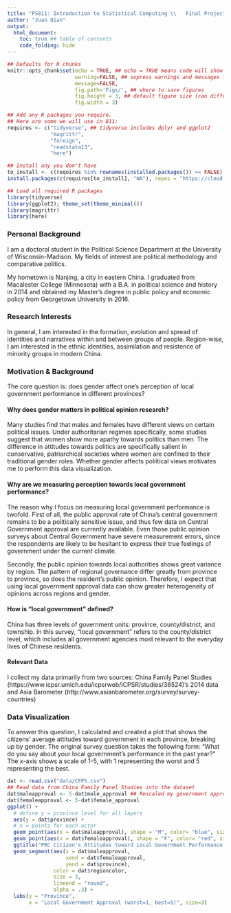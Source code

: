 ```yaml
---
title: "PS811: Introduction to Statistical Computing \\   Final Project Portfolio"
author: "Juan Qian"
output:
  html_document: 
    toc: true ## table of contents
    code_folding: hide
---
```

```r
## Defaults for R chunks
knitr::opts_chunk$set(echo = TRUE, ## echo = TRUE means code will show
                      warning=FALSE, ## supress warnings and messages from R
                      message=FALSE,
                      fig.path='Figs/', ## where to save figures
                      fig.height = 3, ## default figure size (can differ in each chunk)
                      fig.width = 3)

## Add any R packages you require. 
## Here are some we will use in 811:
requires <- c("tidyverse", ## tidyverse includes dplyr and ggplot2
              "magrittr",
              "foreign",
              "readstata13",
              "here")

## Install any you don't have
to_install <- c(requires %in% rownames(installed.packages()) == FALSE)
install.packages(c(requires[to_install], "NA"), repos = "https://cloud.r-project.org/" )

## Load all required R packages
library(tidyverse)
library(ggplot2); theme_set(theme_minimal())
library(magrittr)
library(here)
```
<!-- The above header sets everything up. -->





<!-- Replace the below with bit about you. -->
### Personal Background
I am a doctoral student in the Political Science Department at the University of Wisconsin-Madison. My fields of interest are political methodology and comparative politics.

My hometown is Nanjing, a city in eastern China. I graduated from Macalester College (Minnesota) with a B.A. in political science and history in 2014 and obtained my Master's degree in public policy and economic policy from Georgetown University in 2016.

### Research Interests
In general, I am interested in the formation, evolution and spread of identities and narratives within and between groups of people. Region-wise, I am interested in the ethnic identities, assimilation and resistence of minority groups in modern China.

### Motivation & Background
The core question is: does gender affect one's perception of local government performance in different provinces?


#### Why does gender matters in political opinion research?
Many studies find that males and females have different views on certain political issues. Under authoritarian regimes specifically, some studies suggest that women show more apathy towards politics than men. The difference in attitudes towards politics are specifically salient in conservative, patriarchical societies where women are confined to their traditional gender roles. Whether gender affects poliitical views motivates me to perform this data visualization.


#### Why are we measuring perception towards local government performance?
The reason why I focus on measuring local government performance is twofold. First of all, the public approval rate of China's central government remains to be a politically sensitive issue, and thus few data on Central Government approval are currently available. Even those public opinion surveys about Central Government have severe measurement errors, since the respondents are likely to be hesitant to express their true feelings of government under the current climate.

Secondly, the public opinion towards local authorities shows great variance by region. The pattern of regional governance differ greatly from province to province, so does the resident's public opinion. Therefore, I expect that using local government approval data can show greater heterogeneity of opinions across regions and gender.

#### How is "local government" defined?
China has three levels of government units: province, county/district, and township. In this survey, "local government" refers to the county/district level, which includes all government agencies most relevant to the everyday lives of Chinese residents.

#### Relevant Data
I collect my data primarily from two sources: China Family Panel Studies (https://www.icpsr.umich.edu/icpsrweb/ICPSR/studies/36524)'s 2014 data and Asia Barometer (http://www.asianbarometer.org/survey/survey-countries)

### Data Visualization
To answer this question, I calculated and created a plot that shows the citizens' average attitudes toward government in each province, breaking up by gender. The original survey question takes the following form: “What do you say about your local government's performance in the past year?" The x-axis shows a scale of 1-5, with 1 representing the worst and 5 representing the best.

\centering
```r
dat <- read.csv("data/CFPS.csv")
## Read data from China Family Panel Studies into the dataset
dat$maleapproval <- 5-dat$male_approval ## Rescaled my government approaval scale from 1(best), 5(worst) to 1(worst), 5(best)
dat$femaleapproval <- 5-dat$female_approval 
ggplot() +
  # define y = province level for all layers
  aes(y = dat$province) +
  # x = points for each actor
  geom_point(aes(x = dat$maleapproval), shape = "M", color= "blue", size=3) + 
  geom_point(aes(x = dat$femaleapproval), shape = "F", color= "red", size=3) +
  ggtitle("PRC Citizen's Attitudes toward Local Government Performance, by Province") +
  geom_segment(aes(x = dat$maleapproval, 
                   xend = dat$femaleapproval, 
                   yend = dat$province), 
               color = dat$regioncolor, 
               size = 3, 
               lineend = "round", 
               alpha = .3) +
  labs(y = "Province", 
       x = "Local Government Approval (worst=1, best=5)", size=3)
```

